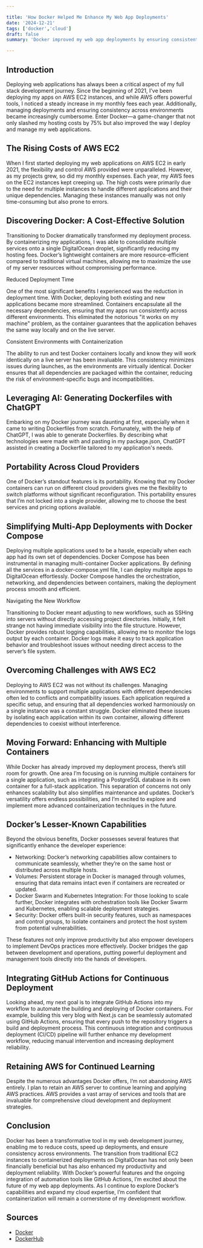 ```yaml
---

title: 'How Docker Helped Me Enhance My Web App Deployments'
date: '2024-12-21'
tags: ['docker','cloud']
draft: false
summary: 'Docker improved my web app deployments by ensuring consistent environments with containerization, and streamlining multi-app management through Docker Compose, all while remaining portable across cloud providers.'

---
```


## Introduction

Deploying web applications has always been a critical aspect of my full stack development journey. Since the beginning of 2021, I’ve been deploying my apps on AWS EC2 instances, and while AWS offers powerful tools, I noticed a steady increase in my monthly fees each year. Additionally, managing deployments and ensuring consistency across environments became increasingly cumbersome. Enter Docker—a game-changer that not only slashed my hosting costs by 75% but also improved the way I deploy and manage my web applications.

<TOCInline toc={props.toc} exclude="Introduction" />

## The Rising Costs of AWS EC2

When I first started deploying my web applications on AWS EC2 in early 2021, the flexibility and control AWS provided were unparalleled. However, as my projects grew, so did my monthly expenses. Each year, my AWS fees on the EC2 instances kept creeping up. The high costs were primarily due to the need for multiple instances to handle different applications and their unique dependencies. Managing these instances manually was not only time-consuming but also prone to errors.

## Discovering Docker: A Cost-Effective Solution

Transitioning to Docker dramatically transformed my deployment process. By containerizing my applications, I was able to consolidate multiple services onto a single DigitalOcean droplet, significantly reducing my hosting fees. Docker’s lightweight containers are more resource-efficient compared to traditional virtual machines, allowing me to maximize the use of my server resources without compromising performance.

Reduced Deployment Time

One of the most significant benefits I experienced was the reduction in deployment time. With Docker, deploying both existing and new applications became more streamlined. Containers encapsulate all the necessary dependencies, ensuring that my apps run consistently across different environments. This eliminated the notorious "it works on my machine" problem, as the container guarantees that the application behaves the same way locally and on the live server.

Consistent Environments with Containerization

The ability to run and test Docker containers locally and know they will work identically on a live server has been invaluable. This consistency minimizes issues during launches, as the environments are virtually identical. Docker ensures that all dependencies are packaged within the container, reducing the risk of environment-specific bugs and incompatibilities.


## Leveraging AI: Generating Dockerfiles with ChatGPT

Embarking on my Docker journey was daunting at first, especially when it came to writing Dockerfiles from scratch. Fortunately, with the help of ChatGPT, I was able to generate Dockerfiles. By describing what technologies were made with and pasting in my package.json, ChatGPT assisted in creating a Dockerfile tailored to my application's needs.

## Portability Across Cloud Providers

One of Docker’s standout features is its portability. Knowing that my Docker containers can run on different cloud providers gives me the flexibility to switch platforms without significant reconfiguration. This portability ensures that I’m not locked into a single provider, allowing me to choose the best services and pricing options available.

## Simplifying Multi-App Deployments with Docker Compose

Deploying multiple applications used to be a hassle, especially when each app had its own set of dependencies. Docker Compose has been instrumental in managing multi-container Docker applications. By defining all the services in a docker-compose.yml file, I can deploy multiple apps to DigitalOcean effortlessly. Docker Compose handles the orchestration, networking, and dependencies between containers, making the deployment process smooth and efficient.

Navigating the New Workflow

Transitioning to Docker meant adjusting to new workflows, such as SSHing into servers without directly accessing project directories. Initially, it felt strange not having immediate visibility into the file structure. However, Docker provides robust logging capabilities, allowing me to monitor the logs output by each container. Docker logs make it easy to track application behavior and troubleshoot issues without needing direct access to the server’s file system.

## Overcoming Challenges with AWS EC2

Deploying to AWS EC2 was not without its challenges. Managing environments to support multiple applications with different dependencies often led to conflicts and compatibility issues. Each application required a specific setup, and ensuring that all dependencies worked harmoniously on a single instance was a constant struggle. Docker eliminated these issues by isolating each application within its own container, allowing different dependencies to coexist without interference.

## Moving Forward: Enhancing with Multiple Containers

While Docker has already improved my deployment process, there’s still room for growth. One area I’m focusing on is running multiple containers for a single application, such as integrating a PostgreSQL database in its own container for a full-stack application. This separation of concerns not only enhances scalability but also simplifies maintenance and updates. Docker’s versatility offers endless possibilities, and I’m excited to explore and implement more advanced containerization techniques in the future.

## Docker’s Lesser-Known Capabilities

Beyond the obvious benefits, Docker possesses several features that significantly enhance the developer experience:

- Networking: Docker’s networking capabilities allow containers to communicate seamlessly, whether they’re on the same host or distributed across multiple hosts.
- Volumes: Persistent storage in Docker is managed through volumes, ensuring that data remains intact even if containers are recreated or updated.
- Docker Swarm and Kubernetes Integration: For those looking to scale further, Docker integrates with orchestration tools like Docker Swarm and Kubernetes, enabling scalable deployment strategies.
- Security: Docker offers built-in security features, such as namespaces and control groups, to isolate containers and protect the host system from potential vulnerabilities.

These features not only improve productivity but also empower developers to implement DevOps practices more effectively. Docker bridges the gap between development and operations, putting powerful deployment and management tools directly into the hands of developers.

## Integrating GitHub Actions for Continuous Deployment

Looking ahead, my next goal is to integrate GitHub Actions into my workflow to automate the building and deploying of Docker containers. For example, building this very blog with Next.js can be seamlessly automated using GitHub Actions, ensuring that every push to the repository triggers a build and deployment process. This continuous integration and continuous deployment (CI/CD) pipeline will further enhance my development workflow, reducing manual intervention and increasing deployment reliability.

## Retaining AWS for Continued Learning

Despite the numerous advantages Docker offers, I’m not abandoning AWS entirely. I plan to retain an AWS server to continue learning and applying AWS practices. AWS provides a vast array of services and tools that are invaluable for comprehensive cloud development and deployment strategies.

## Conclusion

Docker has been a transformative tool in my web development journey, enabling me to reduce costs, speed up deployments, and ensure consistency across environments. The transition from traditional EC2 instances to containerized deployments on DigitalOcean has not only been financially beneficial but has also enhanced my productivity and deployment reliability. With Docker’s powerful features and the ongoing integration of automation tools like GitHub Actions, I’m excited about the future of my web app deployments. As I continue to explore Docker’s capabilities and expand my cloud expertise, I’m confident that containerization will remain a cornerstone of my development workflow.

## Sources

- [Docker](https://www.docker.com/)
- [DockerHub](https://hub.docker.com/)
